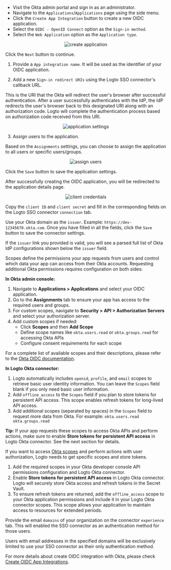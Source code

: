 

<Step index={0} title="Create an OIDC application on Okta admin portal">

- Visit the Okta admin portal and sign in as an administrator.
- Navigate to the `Applications`/`Applications` page using the side menu.
- Click the `Create App Integration` button to create a new OIDC application.
- Select the `OIDC - OpenID Connect` option as the `Sign-in method`.
- Select the `Web Application` option as the `Application type`.

<center>
  <img src={createApplication} alt="create application" />
</center>

Click the `Next` button to continue.

</Step>

<Step index={1} title="Configure the application settings">

1. Provide a `App integration name`. It will be used as the identifier of your OIDC application.

2. Add a new `Sign-in redirect URIs` using the Logto SSO connector's callback URL.

<OidcCallbackUri />

This is the URI that the Okta will redirect the user's browser after successful authentication. After a user successfully authenticates with the IdP, the IdP redirects the user's browser back to this designated URI along with an authorization code. Logto will complete the authentication process based on authorization code received from this URI.

<center>
  <img src={applicationSettings} alt="application settings" />
</center>

3. Assign users to the application.

Based on the `Assignments` settings, you can choose to assign the application to all users or specific users/groups.

<center>
  <img src={assignUsers} alt="assign users" />
</center>

Click the `Save` button to save the application settings.

</Step>

<Step index={2} title="Set up Logto connector with the client credentials">

After successfully creating the OIDC application, you will be redirected to the application details page.

<center>
  <img src={clientCredentials} alt="client credentials" />
</center>

Copy the `client ID` and `client secret` and fill in the corresponding fields on the Logto SSO connector `connection` tab.

Use your Okta domain as the `issuer`. Example: `https://dev-12345678.okta.com`. Once you have filled in all the fields, click the `Save` button to save the connector settings.

If the `issuer` link you provided is valid, you will see a parsed full list of Okta IdP configurations shown below the `issuer` field.

</Step>

<Step index={4} title="Additional scopes (Optional)">

Scopes define the permissions your app requests from users and control which data your app can access from their Okta accounts. Requesting additional Okta permissions requires configuration on both sides:

**In Okta admin console:**

1. Navigate to **Applications > Applications** and select your OIDC application.
2. Go to the **Assignments** tab to ensure your app has access to the required users and groups.
3. For custom scopes, navigate to **Security > API > Authorization Servers** and select your authorization server.
4. Add custom scopes if needed:
   - Click **Scopes** and then **Add Scope**
   - Define scope names like `okta.users.read` or `okta.groups.read` for accessing Okta APIs
   - Configure consent requirements for each scope

For a complete list of available scopes and their descriptions, please refer to the [Okta OIDC documentation](https://developer.okta.com/docs/api/openapi/okta-oauth/guides/overview/#scopes).

**In Logto Okta connector:**

1. Logto automatically includes `openid`, `profile`, and `email` scopes to retrieve basic user identity information. You can leave the `Scopes` field blank if you only need basic user information.
2. Add `offline_access` to the `Scopes` field if you plan to store tokens for persistent API access. This scope enables refresh tokens for long-lived API access.
3. Add additional scopes (separated by spaces) in the `Scopes` field to request more data from Okta. For example: `okta.users.read okta.groups.read`

**Tip:** If your app requests these scopes to access Okta APIs and perform actions, make sure to enable **Store tokens for persistent API access** in Logto Okta connector. See the next section for details.

</Step>

<Step index={5} title="Store tokens to access Okta APIs (Optional)">

If you want to access [Okta scopes](https://developer.okta.com/docs/guides/request-user-consent/main/#enable-consent-for-scopes) and perform actions with user authorization, Logto needs to get specific scopes and store tokens.

1. Add the required scopes in your Okta developer console API permissions configuration and Logto Okta connector.
2. Enable **Store tokens for persistent API access** in Logto Okta connector. Logto will securely store Okta access and refresh tokens in the Secret Vault.
3. To ensure refresh tokens are returned, add the `offline_access` scope to your Okta application permissions and include it in your Logto Okta connector scopes. This scope allows your application to maintain access to resources for extended periods.

</Step>

<Step index={6} title="Set email domains and enable the SSO connector">

Provide the email `domains` of your organization on the connector `experience` tab. This will enabled the SSO connector as an authentication method for those users.

Users with email addresses in the specified domains will be exclusively limited to use your SSO connector as their only authentication method.

</Step>

For more details about create OIDC integration with Okta, please check [Create OIDC App Integrations](https://help.okta.com/oie/en-us/content/topics/apps/apps_app_integration_wizard_oidc.htm).
